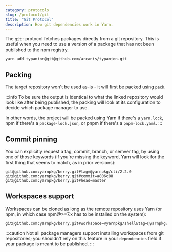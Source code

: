 ```yaml
---
category: protocols
slug: /protocol/git
title: "Git Protocol"
description: How git dependencies work in Yarn.
---
```


The `git:` protocol fetches packages directly from a git repository. This is useful when you need to use a version of a package that has not been published to the npm registry.

```
yarn add typanion@git@github.com/arcanis/typanion.git
```

## Packing

The target repository won't be used as-is - it will first be packed using [`pack`](/cli/pack).

:::info
To be sure the output is identical to what the linked repository would look like after being published, the packing will look at its configuration to decide which package manager to use.

In other words, the project will be packed using Yarn if there's a `yarn.lock`, npm if there's a `package-lock.json`, or pnpm if there's a `pnpm-lock.yaml`.
:::

## Commit pinning

You can explicitly request a tag, commit, branch, or semver tag, by using one of those keywords (if you're missing the keyword, Yarn will look for the first thing that seems to match, as in prior versions):

```
git@github.com:yarnpkg/berry.git#tag=@yarnpkg/cli/2.2.0
git@github.com:yarnpkg/berry.git#commit=a806c88
git@github.com:yarnpkg/berry.git#head=master
```

## Workspaces support

Workspaces can be cloned as long as the remote repository uses Yarn (or npm, in which case npm@>=7.x has to be installed on the system):

```
git@github.com:yarnpkg/berry.git#workspace=@yarnpkg/shell&tag=@yarnpkg/shell/2.1.0
```

:::caution
Not all package managers support installing workspaces from git repositories; you shouldn't rely on this feature in your `dependencies` field if your package is meant to be published.
:::
